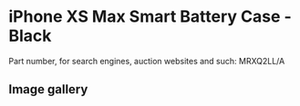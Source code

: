 
# iPhone XS Max Smart Battery Case - Black

Part number, for search engines, auction websites and such: MRXQ2LL/A

## Image gallery

<div style={{ width: "768px" }}>
  <GalleryComponent
    images={[
      {
        original: "/everysource/MRXQ2.webp",
        thumbnail: "/everypreview/MRXQ2.webp",
      },
      {
        original: "/everysource/MRXQ2_AV2.webp",
        thumbnail: "/everypreview/MRXQ2_AV2.webp",
      },
      {
        original: "/everysource/MRXQ2_AV3.webp",
        thumbnail: "/everypreview/MRXQ2_AV3.webp",
      },
      {
        original: "/everysource/MRXQ2_AV4.webp",
        thumbnail: "/everypreview/MRXQ2_AV4.webp",
      },
      {
        original: "/everysource/MRXQ2_AV5.webp",
        thumbnail: "/everypreview/MRXQ2_AV5.webp",
      },
      {
        original: "/everysource/MRXQ2_AV6.webp",
        thumbnail: "/everypreview/MRXQ2_AV6.webp",
      }
    ]}
  />
</div>